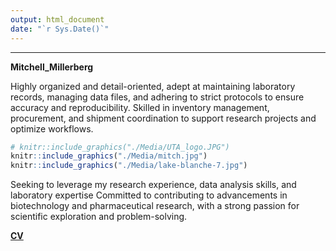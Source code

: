 ```yaml
---
output: html_document
date: "`r Sys.Date()`"
---
```

___

**Mitchell_Millerberg **

Highly organized and detail-oriented, adept at maintaining laboratory records, managing data files, and adhering to strict protocols to ensure accuracy and reproducibility. Skilled in inventory management, procurement, and shipment coordination to support research projects and optimize workflows.

```r
# knitr::include_graphics("./Media/UTA_logo.JPG")
knitr::include_graphics("./Media/mitch.jpg")
knitr::include_graphics("./Media/lake-blanche-7.jpg")


```


Seeking to leverage my research experience, data analysis skills, and laboratory expertise Committed to contributing to advancements in biotechnology and pharmaceutical research, with a strong passion for scientific exploration and problem-solving.

**[CV](https://mitch-millerberg.github.io/About_Me/Mitchell_Millerberg_Resume.pdf)**




